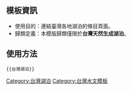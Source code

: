 <noinclude>{{Documentation subpage}}</noinclude>
==模板資訊==
*使用目的：連結臺灣各地湖泊的條目頁面。
*歸類定義：本模版歸類僅限於'''台灣天然生成湖泊'''。

==使用方法==
<pre>{{台灣湖泊}}</pre>

<includeonly>
[[Category:台灣湖泊]]
[[Category:台灣水文模板‎]]
</includeonly>